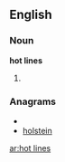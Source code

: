 ==English==

===Noun===
'''hot lines'''

# {{plural of|[[hot line]]}}

===Anagrams===
* {{alphagram|ehilnost}}
* [[holstein#English|holstein]]

[[ar:hot lines]]